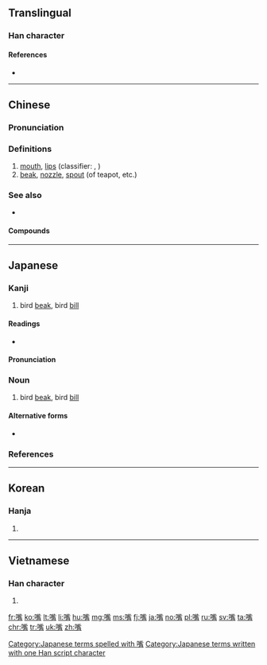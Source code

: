{{also|咀}}
==Translingual==

===Han character===
{{Han char|rn=30|rad=口|as=13|sn=16|four=61027|canj=RYPB|ids=⿰口觜}}

====References====
* {{Han ref|kx=0207.100|dkj=04256|dj=0430.080|hdz=10689.150|uh=5634|ud=22068|bh=BC4C|bd=48204}}

----

==Chinese==
{{zh-forms}}

===Pronunciation===
{{zh-pron
|m=zuǐ
|ma=y
|c=zeoi2
|h=pfs=choi
|md=
|mn=chhùi
|w=2tsr
|mc=y
|oc=y
|cat=n
}}

===Definitions===
{{zh-hanzi}}

# [[mouth]], [[lips]] (classifier: {{zh-l|張}}, {{zh-l|個}})
# [[beak]], [[nozzle]], [[spout]] (of teapot, etc.)

===See also===
* {{zh-l|口}}

====Compounds====
{{der5
| {{zh-l|嘴巴}}
| {{zh-l|嘴笨}}
| {{zh-l|嘴邊}}
| {{zh-l|嘴邊兒}}
| {{zh-l|嘴饞}}
| {{zh-l|嘴唇}}
| {{zh-l|嘴刁}}
| {{zh-l|嘴乖}}
| {{zh-l|嘴尖}}
| {{zh-l|嘴角}}
| {{zh-l|嘴緊}}
| {{zh-l|嘴快}}
| {{zh-l|嘴懶}}
| {{zh-l|嘴臉}}
| {{zh-l|嘴皮子}}
| {{zh-l|嘴貧}}
| {{zh-l|嘴頻}}
| {{zh-l|嘴懃}}
| {{zh-l|嘴軟}}
| {{zh-l|嘴鬆}}
| {{zh-l|嘴碎}}
| {{zh-l|嘴損}}
| {{zh-l|嘴甜}}
| {{zh-l|嘴頭}}
| {{zh-l|嘴頭兒}}
| {{zh-l|嘴穩}}
| {{zh-l|嘴嚴}}
| {{zh-l|嘴硬}}
| {{zh-l|嘴直}}
| {{zh-l|嘴子}}
}}

{{zh-cat|Beginning|Anatomy}}

----

==Japanese==

===Kanji===
{{ja-kanji|grade=|rs=口12}}

# bird [[beak]], bird [[bill]]

====Readings====
* {{ja-readings|goon=[[すい]] (sui), [[し]] (shi)|kanon=[[すい]] (sui), [[し]] (shi)|kun=[[くち]] (kuchi), [[くちばし]] (kuchibashi), [[はし]] (hashi)}}

====Pronunciation====
{{ja-pron|くちばし|acc=h|y=kun|dev=1|acc_ref=NHK}}

===Noun===
{{ja-noun|くちばし}}

# bird [[beak]], bird [[bill]]

====Alternative forms====
* {{l/ja|喙}}

===References===
<references/>

[[Category:Japanese terms spelled with 嘴]]
[[Category:Japanese terms written with one Han script character]]

----

==Korean==

===Hanja===
{{ko-hanja|hangeul=취|mr=ch'wi}}

# {{defn|lang=ko|sort=口12}}

----

==Vietnamese==

===Han character===
{{vi-hantu|[[chủy]], [[chuỷ]]|rs=|sort=口12}}

# {{defn|lang=vi|sort=口12}}

[[fr:嘴]]
[[ko:嘴]]
[[lt:嘴]]
[[li:嘴]]
[[hu:嘴]]
[[mg:嘴]]
[[ms:嘴]]
[[fj:嘴]]
[[ja:嘴]]
[[no:嘴]]
[[pl:嘴]]
[[ru:嘴]]
[[sv:嘴]]
[[ta:嘴]]
[[chr:嘴]]
[[tr:嘴]]
[[uk:嘴]]
[[zh:嘴]]